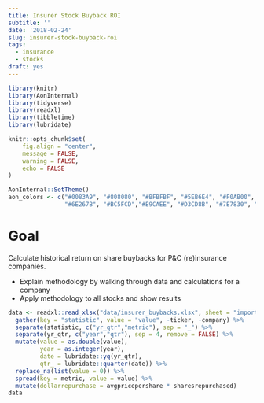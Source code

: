 ```yaml
---
title: Insurer Stock Buyback ROI
subtitle: ''
date: '2018-02-24'
slug: insurer-stock-buyback-roi
tags:
  - insurance
  - stocks
draft: yes
---
```


```r

library(knitr)
library(AonInternal)
library(tidyverse)
library(readxl)
library(tibbletime)
library(lubridate)

knitr::opts_chunk$set(
	fig.align = "center",
	message = FALSE,
	warning = FALSE,
	echo = FALSE
)

AonInternal::SetTheme()
aon_colors <- c("#0083A9", "#808080", "#BFBFBF", "#5EB6E4", "#F0AB00", "#7AB800", 
                "#6E267B", "#BC5FCD","#E9CAEE", "#D3CD8B", "#7E7830", "#3E5B00", "#E11B22")


```

# Goal

Calculate historical return on share buybacks for P&C (re)insurance companies. 

- Explain methodology by walking through data and calculations for a company
- Apply methodology to all stocks and show results


```r

data <- readxl::read_xlsx("data/insurer_buybacks.xlsx", sheet = "import") %>%
  gather(key = "statistic", value = "value", -ticker, -company) %>%
  separate(statistic, c("yr_qtr","metric"), sep = "_") %>%
  separate(yr_qtr, c("year","qtr"), sep = 4, remove = FALSE) %>%
  mutate(value = as.double(value), 
         year = as.integer(year),
         date = lubridate::yq(yr_qtr), 
         qtr_ = lubridate::quarter(date)) %>%
  replace_na(list(value = 0)) %>% 
  spread(key = metric, value = value) %>%
  mutate(dollarrepurchase = avgpricepershare * sharesrepurchased)
data


```


